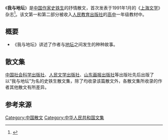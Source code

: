 {{Infobox Short story 
| name              = 我与地坛
| image             = [[File:我与地坛：纪念版.jpg|150px]]
| title_orig        = 
| translator        = 
| author            = [[史铁生|史铁生]]
| country           = [[中国|中国]]
| language          = [[中文|中文]]
| series            = 
| genre             =  [[散文|散文]]
| published_in      = 《[[上海文学|上海文学]]》
| publication_type  = 
| publisher         = 
| media_type        = [[杂志|杂志]]
| pub_date          = 1991年1月
| chinese_pub_date  = 
| preceded_by       = 
| followed_by       = 
}}
《'''我与地坛'''》是[[中国|中国]][[作家|作家]][[史铁生|史铁生]]的抒情散文，首次发表于1991年1月的《[[上海文学|上海文学]]》杂志<ref>{{cite web|url=http://newspaper.jfdaily.com/jfrb/html/2011-02/11/content_509196.htm|title=《我与地坛》是怎样发表的|publisher=[[解放日报|解放日报]]|date=2011年2月11日|accessdate=2014年1月16日|archive-url=https://web.archive.org/web/20140116131145/http://newspaper.jfdaily.com/jfrb/html/2011-02/11/content_509196.htm|archive-date=2014年1月16日|dead-url=yes}}</ref>。该文第一和第二部分被收入[[人民教育出版社|人民教育出版社]]的[[高中|高中]]一年级教材中。

== 概要 ==
*《我与地坛》讲述了作者与[[地坛|地坛]]之间发生的种种故事。

== 散文集 ==
[[中国社会科学出版社|中国社会科学出版社]]、[[人民文学出版社|人民文学出版社]]、[[山东画报出版社|山东画报出版社]]等出版社先后出版了以“我与地坛”为名的史铁生散文集，除了均收录该篇散文外，各散文集所收录的作者其他散文有所差异。

==参考来源==
{{Reflist}}

{{DEFAULTSORT:woyuditan}}
[[Category:中国散文|Category:中国散文]]
[[Category:中华人民共和国文集|Category:中华人民共和国文集]]